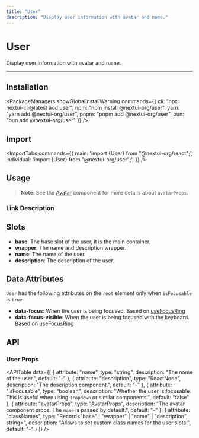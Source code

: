 ```yaml
---
title: "User"
description: "Display user information with avatar and name."
---
```



# User

Display user information with avatar and name.

<ComponentLinks component="user" />

---

<CarbonAd/>

## Installation

<PackageManagers
  showGlobalInstallWarning
  commands={{
    cli: "npx nextui-cli@latest add user",
    npm: "npm install @nextui-org/user",
    yarn: "yarn add @nextui-org/user",
    pnpm: "pnpm add @nextui-org/user",
    bun: "bun add @nextui-org/user"
  }}
/>


## Import

<ImportTabs
  commands={{
    main: 'import {User} from "@nextui-org/react";',
    individual: 'import {User} from "@nextui-org/user";',
  }}
/>

## Usage

<CodeDemo title="Usage" files={userContent.usage} />

> **Note**: See the [Avatar](/docs/components/avatar) component for more details about `avatarProps`.

### Link Description

<CodeDemo title="Link Description" files={userContent.linkDescription} />

## Slots

- **base**: The base slot of the user, it is the main container.
- **wrapper**: The name and description wrapper.
- **name**: The name of the user.
- **description**: The description of the user.

<Spacer y={4}/>  

## Data Attributes

`User` has the following attributes on the `root` element only when `isFocusable` is `true`:

- **data-focus**:
  When the user is being focused. Based on [useFocusRing](https://react-spectrum.adobe.com/react-aria/useFocusRing.html)
- **data-focus-visible**:
  When the user is being focused with the keyboard. Based on [useFocusRing](https://react-spectrum.adobe.com/react-aria/useFocusRing.html)

<Spacer y={4}/>  

## API

### User Props

<APITable
  data={[
    {
      attribute: "name",
      type: "string",
      description: "The name of the user.",
      default: "-"
    },
    {
      attribute: "description", 
      type: "ReactNode",
      description: "The description component.",
      default: "-"
    },
    {
      attribute: "isFocusable",
      type: "boolean", 
      description: "Whether the user is focusable. This is useful when using `Dropdown` or similar components.",
      default: "false"
    },
    {
      attribute: "avatarProps",
      type: "AvatarProps",
      description: "The avatar component props. The `name` is passed by default.",
      default: "-"
    },
    {
      attribute: "classNames",
      type: "Record<\"base\" | \"wrapper\" | \"name\" | \"description\", string>",
      description: "Allows to set custom class names for the user slots.",
      default: "-"
    }
  ]}
/>
